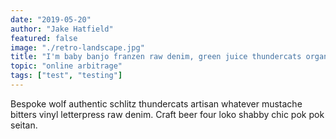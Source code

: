 ```yaml
---
date: "2019-05-20"
author: "Jake Hatfield"
featured: false
image: "./retro-landscape.jpg"
title: "I'm baby banjo franzen raw denim, green juice thundercats organic polaroid"
topic: "online arbitrage"
tags: ["test", "testing"]
---
```


Bespoke wolf authentic schlitz thundercats artisan whatever mustache bitters vinyl letterpress raw denim. Craft beer four loko shabby chic pok pok seitan.
